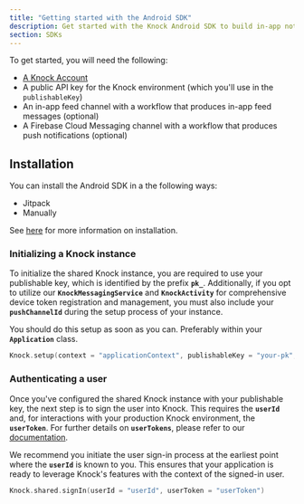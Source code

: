```yaml
---
title: "Getting started with the Android SDK"
description: Get started with the Knock Android SDK to build in-app notification experiences.
section: SDKs
---
```


To get started, you will need the following:

- [A Knock Account](https://dashboard.knock.app/signup)
- A public API key for the Knock environment (which you'll use in the `publishableKey`)
- An in-app feed channel with a workflow that produces in-app feed messages (optional)
- A Firebase Cloud Messaging channel with a workflow that produces push notifications (optional)

## Installation

You can install the Android SDK in a the following ways:

- Jitpack
- Manually

See [here](https://github.com/knocklabs/knock-android) for more information on installation.

### Initializing a Knock instance

To initialize the shared Knock instance, you are required to use your publishable key, which is identified by the prefix **`pk_`**. Additionally, if you opt to utilize our **`KnockMessagingService`** and **`KnockActivity`** for comprehensive device token registration and management, you must also include your **`pushChannelId`** during the setup process of your instance.

You should do this setup as soon as you can. Preferably within your **`Application`** class.

```kotlin
Knock.setup(context = "applicationContext", publishableKey = "your-pk", pushChannelId = "apns-channel-id")
```

### Authenticating a user

Once you've configured the shared Knock instance with your publishable key, the next step is to sign the user into Knock. This requires the **`userId`** and, for interactions with your production Knock environment, the **`userToken`**. For further details on **`userTokens`**, please refer to our [documentation](https://docs.knock.app/in-app-ui/security-and-authentication#authentication-with-enhanced-security-enabled).

We recommend you initiate the user sign-in process at the earliest point where the **`userId`** is known to you. This ensures that your application is ready to leverage Knock's features with the context of the signed-in user.

```kotlin
Knock.shared.signIn(userId = "userId", userToken = "userToken")
```
